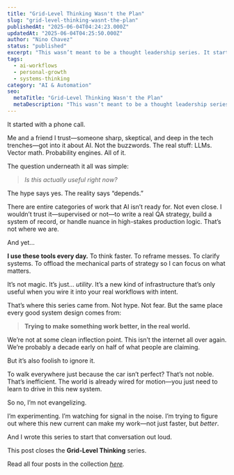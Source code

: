 ```yaml
---
title: "Grid-Level Thinking Wasn't the Plan"
slug: "grid-level-thinking-wasnt-the-plan"
publishedAt: "2025-06-04T04:24:23.000Z"
updatedAt: "2025-06-04T04:25:50.000Z"
author: "Nino Chavez"
status: "published"
excerpt: "This wasn’t meant to be a thought leadership series. It started as a phone call—and a question: Where does AI actually help, right now, for real? I’m Not Hyping AI. I’m Just Using It."
tags:
  - ai-workflows
  - personal-growth
  - systems-thinking
category: "AI & Automation"
seo:
  metaTitle: "Grid-Level Thinking Wasn't the Plan"
  metaDescription: "This wasn’t meant to be a thought leadership series. It started as a phone call—and a question: Where does AI actually help, right now, for real? I’m Not Hyping AI. I’m Just Using It."
---
```

It started with a phone call.

Me and a friend I trust—someone sharp, skeptical, and deep in the tech trenches—got into it about AI. Not the buzzwords. The real stuff:
LLMs. Vector math. Probability engines. All of it.

The question underneath it all was simple:

> *Is this actually useful right now?*

The hype says yes.
The reality says “depends.”

There are entire categories of work that AI isn’t ready for.
Not even close.
I wouldn’t trust it—supervised or not—to write a real QA strategy, build a system of record, or handle nuance in high-stakes production logic. That’s not where we are.

And yet…

**I use these tools every day.**
To think faster.
To reframe messes.
To clarify systems.
To offload the mechanical parts of strategy so I can focus on what matters.

It’s not magic.
It’s just… *utility*.
It’s a new kind of infrastructure that’s only useful when you wire it into your real workflows with intent.

That’s where this series came from.
Not hype. Not fear.
But the same place every good system design comes from:

> **Trying to make something work better, in the real world.**

We’re not at some clean inflection point.
This isn’t the internet all over again.
We’re probably a decade early on half of what people are claiming.

But it’s also foolish to ignore it.

To walk everywhere just because the car isn’t perfect?
That’s not noble. That’s inefficient.
The world is already wired for motion—you just need to learn to drive in this new system.

So no, I’m not evangelizing.

I’m experimenting.
I’m watching for signal in the noise.
I’m trying to figure out where this new current can make my work—not just faster, but *better*.

And I wrote this series to start that conversation out loud.

This post closes the **Grid-Level Thinking** series.

Read all four posts in the collection [*here*](/tag/grid-level-thinking/)*.*
